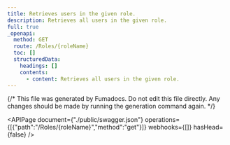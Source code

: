 ```yaml
---
title: Retrieves users in the given role.
description: Retrieves all users in the given role.
full: true
_openapi:
  method: GET
  route: /Roles/{roleName}
  toc: []
  structuredData:
    headings: []
    contents:
      - content: Retrieves all users in the given role.
---
```


{/* This file was generated by Fumadocs.
Do not edit this file directly. Any changes should be made by running the generation command again. */}

<APIPage document={"./public/swagger.json"} operations={[{"path":"/Roles/{roleName}","method":"get"}]} webhooks={[]} hasHead={false} />